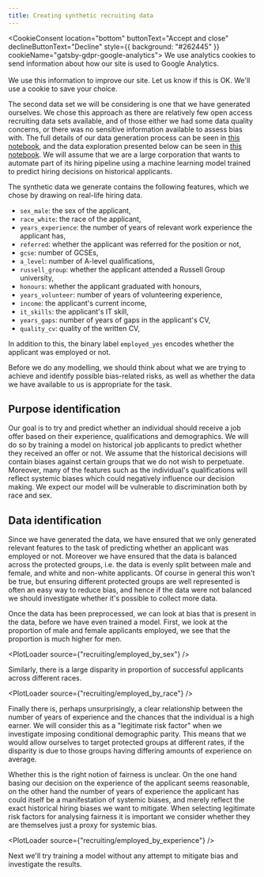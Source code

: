 ```yaml
---
title: Creating synthetic recruiting data
---
```



<CookieConsent
    location="bottom"
    buttonText="Accept and close"
    declineButtonText="Decline"
    style={{ background: "#262445" }}
    cookieName="gatsby-gdpr-google-analytics">
    We use analytics cookies to send information about how our site is used to Google Analytics.
    <br/><br/>We use this information to improve our site. Let us know if this is OK. We'll use a cookie to save your choice.
</CookieConsent>

The second data set we will be considering is one that we have generated ourselves. We chose this approach as there are relatively few open access recruiting data sets available, and of those either we had some data quality concerns, or there was no sensitive information available to assess bias with. The full details of our data generation process can be seen in [this notebook][binder-preprocessing], and the data exploration presented below can be seen in [this notebook][binder-data]. We will assume that we are a large corporation that wants to automate part of its hiring pipeline using a machine learning model trained to predict hiring decisions on historical applicants.

<Collapse label="Features in the synthetic data">

The synthetic data we generate contains the following features, which we chose by drawing on real-life hiring data.

- `sex_male`: the sex of the applicant,
- `race_white`: the race of the applicant,
- `years_experience`: the number of years of relevant work experience the applicant has,
- `referred`: whether the applicant was referred for the position or not,
- `gcse`: number of GCSEs,
- `a_level`: number of A-level qualifications,
- `russell_group`: whether the applicant attended a Russell Group university,
- `honours`: whether the applicant graduated with honours,
- `years_volunteer`: number of years of volunteering experience,
- `income`: the applicant's current income,
- `it_skills`: the applicant's IT skill,
- `years_gaps`: number of years of gaps in the applicant's CV,
- `quality_cv`: quality of the written CV,

In addition to this, the binary label `employed_yes` encodes whether the applicant was employed or not.

</Collapse>

Before we do any modelling, we should think about what we are trying to achieve and identify possible bias-related risks, as well as whether the data we have available to us is appropriate for the task.

## Purpose identification

Our goal is to try and predict whether an individual should receive a job offer based on their experience, qualifications and demographics. We will do so by training a model on historical job applicants to predict whether they received an offer or not. We assume that the historical decisions will contain biases against certain groups that we do not wish to perpetuate. Moreover, many of the features such as the individual's qualifications will reflect systemic biases which could negatively influence our decision making. We expect our model will be vulnerable to discrimination both by race and sex.

## Data identification

Since we have generated the data, we have ensured that we only generated relevant features to the task of predicting whether an applicant was employed or not. Moreover we have ensured that the data is balanced across the protected groups, i.e. the data is evenly split between male and female, and white and non-white applicants. Of course in general this won't be true, but ensuring different protected groups are well represented is often an easy way to reduce bias, and hence if the data were not balanced we should investigate whether it's possible to collect more data.

Once the data has been preprocessed, we can look at bias that is present in the data, before we have even trained a model. First, we look at the proportion of male and female applicants employed, we see that the proportion is much higher for men.

<PlotLoader source={"recruiting/employed_by_sex"} />

Similarly, there is a large disparity in proportion of successful applicants across different races.

<PlotLoader source={"recruiting/employed_by_race"} />

Finally there is, perhaps unsurprisingly, a clear relationship between the number of years of experience and the chances that the individual is a high earner. We will consider this as a "legitimate risk factor" when we investigate imposing conditional demographic parity. This means that we would allow ourselves to target protected groups at different rates, if the disparity is due to those groups having differing amounts of experience on average.

Whether this is the right notion of fairness is unclear. On the one hand basing our decision on the experience of the applicant seems reasonable, on the other hand the number of years of experience the applicant has could itself be a manifestation of systemic biases, and merely reflect the exact historical hiring biases we want to mitigate. When selecting legitimate risk factors for analysing fairness it is important we consider whether they are themselves just a proxy for systemic bias.

<PlotLoader source={"recruiting/employed_by_experience"} />

Next we'll try training a model without any attempt to mitigate bias and investigate the results.

[binder-data]: https://mybinder.org/v2/gh/CDEIUK/bias-mitigation/master?filepath=notebooks%2Frecruiting%2Fdata.ipynb "Open notebook on Binder"
[binder-preprocessing]: https://mybinder.org/v2/gh/CDEIUK/bias-mitigation/master?filepath=notebooks%2Frecruiting%2Fpreprocessing.ipynb "Open notebook on Binder"
